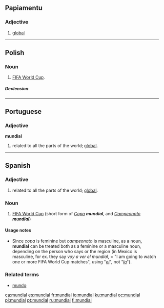 ==Papiamentu==

===Adjective===
{{infl|pap|adjective}}

# [[global]]

----

==Polish==

===Noun===
{{pl-noun|m}}

# [[w:FIFA World Cup|FIFA World Cup]].

=====Declension=====
{{pl-decl-noun
|mundial|mundiale
|mundialu|mundialów
|mundialowi|mundialom
|mundial|mundiale
|mundialem|mundialami
|mundialu|mundialach
|mundialu|mundiale
}}

----

==Portuguese==

===Adjective===
'''mundial'''

# related to all the parts of the world; [[global]].

----

==Spanish==

===Adjective===
{{es-adj|f=mundial|pl=mundiales}}

# related to all the parts of the world; [[global]].

===Noun===
{{es-noun-mf|pl=mundiales}}

# [[w:FIFA World Cup|FIFA World Cup]] (short form of ''[[copa#Spanish|Copa]] '''mundial''''', and ''[[campeonato#Spanish|Campeonato]] '''mundial''''')

====Usage notes====
* Since ''copa'' is feminine but ''campeonato'' is masculine, as a noun, '''mundial''' can be treated both as a feminine or a masculine noun, depending on the person who says or the region (in Mexico is masculine, for ex. they say ''voy a ver el mundial'', = "I am going to watch one or more FIFA World Cup matches", using "''[[el#Spanish|el]]''", not "''[[la#Spanish|la]]''").

===Related terms===
* [[mundo]]

[[ca:mundial]]
[[es:mundial]]
[[fr:mundial]]
[[io:mundial]]
[[ku:mundial]]
[[oc:mundial]]
[[pl:mundial]]
[[pt:mundial]]
[[ru:mundial]]
[[fi:mundial]]